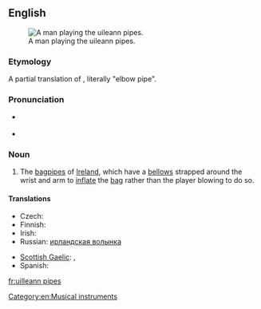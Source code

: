 {{was wotd|2009|April|15}}
==English==
{{wikipedia}}
[[File:Cillian Vallely on Uilleann Pipes.jpg|thumb|A man playing the uileann pipes.]]

===Etymology===
A partial translation of {{etyl|ga|en}} {{term|píb uilleann|lang=ga}}, literally "elbow pipe".

===Pronunciation===
* {{a|UK}} {{IPA|/ˈɪl.ən ˌpaɪps/}}
* {{audio|en-us-uilleann pipes.ogg|Audio (US)}}

===Noun===
{{head|en|noun|usually plural; singular: [[uilleann pipe]]}}

# The [[bagpipes]] of [[Ireland]], which have a [[bellows]] strapped around the wrist and arm to [[inflate]] the [[bag]] rather than the player blowing to do so.

====Translations====
{{trans-top|bagpipes of Ireland}}
* Czech: {{t-|cs|irské dudy|f-p}}
* Finnish: {{t+|fi|irlantilainen}} {{t+|fi|säkkipilli}}
* Irish: {{t-|ga|píb uilleann|f}}
* Russian: [[ирландская волынка]] {{f}}
{{trans-mid}}
* [[Scottish Gaelic]]: {{t-|gd|pìob-shionnaich}}, {{t-|gd|pìob-uilne|f}}
* Spanish: {{t-|es|gaita irlandesa|f}}
{{trans-bottom}}

[[Category:en:Musical instruments]]

[[fr:uilleann pipes]]